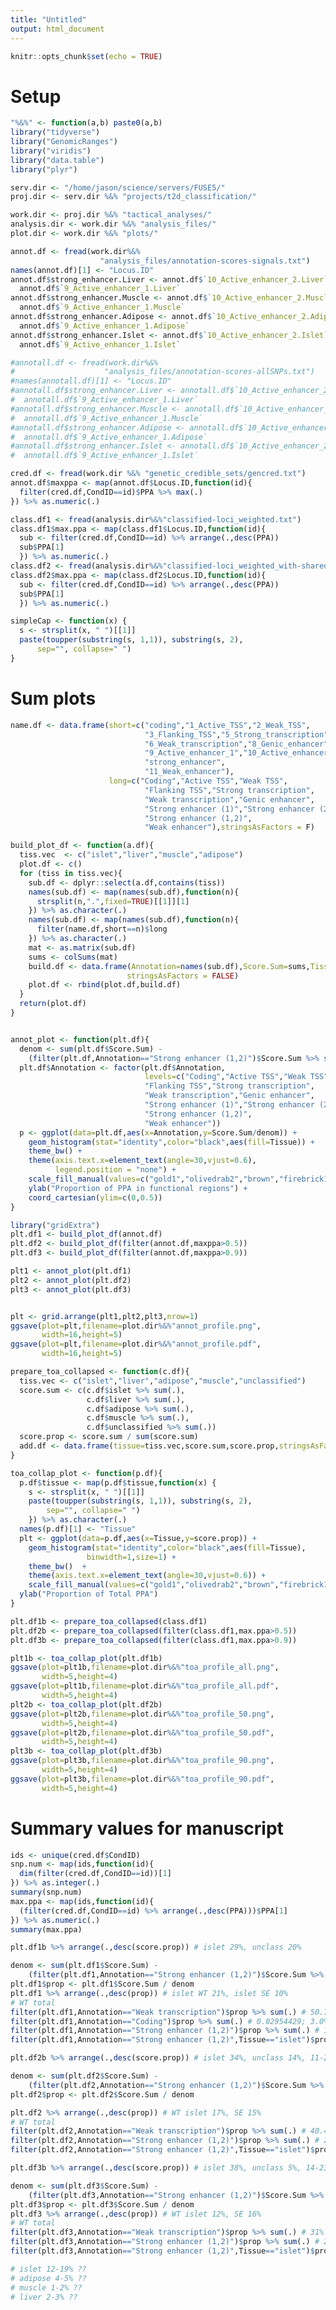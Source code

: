 ```yaml
---
title: "Untitled"
output: html_document
---
```


```r
knitr::opts_chunk$set(echo = TRUE)
```

# Setup 

```r

"%&%" <- function(a,b) paste0(a,b)
library("tidyverse")
library("GenomicRanges")
library("viridis")
library("data.table")
library("plyr")

serv.dir <- "/home/jason/science/servers/FUSE5/"
proj.dir <- serv.dir %&% "projects/t2d_classification/"

work.dir <- proj.dir %&% "tactical_analyses/"
analysis.dir <- work.dir %&% "analysis_files/"
plot.dir <- work.dir %&% "plots/"


```


```r

annot.df <- fread(work.dir%&%
                    "analysis_files/annotation-scores-signals.txt")
names(annot.df)[1] <- "Locus.ID"
annot.df$strong_enhancer.Liver <- annot.df$`10_Active_enhancer_2.Liver` +
  annot.df$`9_Active_enhancer_1.Liver`
annot.df$strong_enhancer.Muscle <- annot.df$`10_Active_enhancer_2.Muscle` +
  annot.df$`9_Active_enhancer_1.Muscle`
annot.df$strong_enhancer.Adipose <- annot.df$`10_Active_enhancer_2.Adipose` +
  annot.df$`9_Active_enhancer_1.Adipose`
annot.df$strong_enhancer.Islet <- annot.df$`10_Active_enhancer_2.Islet` +
  annot.df$`9_Active_enhancer_1.Islet`

#annotall.df <- fread(work.dir%&%
#                    "analysis_files/annotation-scores-allSNPs.txt")
#names(annotall.df)[1] <- "Locus.ID"
#annotall.df$strong_enhancer.Liver <- annotall.df$`10_Active_enhancer_2.Liver` +
#  annotall.df$`9_Active_enhancer_1.Liver`
#annotall.df$strong_enhancer.Muscle <- annotall.df$`10_Active_enhancer_2.Muscle` +
#  annotall.df$`9_Active_enhancer_1.Muscle`
#annotall.df$strong_enhancer.Adipose <- annotall.df$`10_Active_enhancer_2.Adipose` +
#  annotall.df$`9_Active_enhancer_1.Adipose`
#annotall.df$strong_enhancer.Islet <- annotall.df$`10_Active_enhancer_2.Islet` +
#  annotall.df$`9_Active_enhancer_1.Islet`

```


```r

cred.df <- fread(work.dir %&% "genetic_credible_sets/gencred.txt")
annot.df$maxppa <- map(annot.df$Locus.ID,function(id){
  filter(cred.df,CondID==id)$PPA %>% max(.)
}) %>% as.numeric(.)

class.df1 <- fread(analysis.dir%&%"classified-loci_weighted.txt")
class.df1$max.ppa <- map(class.df1$Locus.ID,function(id){
  sub <- filter(cred.df,CondID==id) %>% arrange(.,desc(PPA))
  sub$PPA[1]
  }) %>% as.numeric(.)
class.df2 <- fread(analysis.dir%&%"classified-loci_weighted_with-shared.txt")
class.df2$max.ppa <- map(class.df2$Locus.ID,function(id){
  sub <- filter(cred.df,CondID==id) %>% arrange(.,desc(PPA))
  sub$PPA[1]
  }) %>% as.numeric(.)

```


```r

simpleCap <- function(x) {
  s <- strsplit(x, " ")[[1]]
  paste(toupper(substring(s, 1,1)), substring(s, 2),
      sep="", collapse=" ")
}

```


# Sum plots 

```r

name.df <- data.frame(short=c("coding","1_Active_TSS","2_Weak_TSS",
                              "3_Flanking_TSS","5_Strong_transcription",
                              "6_Weak_transcription","8_Genic_enhancer",
                              "9_Active_enhancer_1","10_Active_enhancer_2",
                              "strong_enhancer",
                              "11_Weak_enhancer"),
                      long=c("Coding","Active TSS","Weak TSS",
                              "Flanking TSS","Strong transcription",
                              "Weak transcription","Genic enhancer",
                              "Strong enhancer (1)","Strong enhancer (2)",
                              "Strong enhancer (1,2)",
                              "Weak enhancer"),stringsAsFactors = F)

build_plot_df <- function(a.df){
  tiss.vec  <- c("islet","liver","muscle","adipose")
  plot.df <- c()
  for (tiss in tiss.vec){
    sub.df <- dplyr::select(a.df,contains(tiss))
    names(sub.df) <- map(names(sub.df),function(n){
      strsplit(n,".",fixed=TRUE)[[1]][1]
    }) %>% as.character(.)
    names(sub.df) <- map(names(sub.df),function(n){
      filter(name.df,short==n)$long 
    }) %>% as.character(.)
    mat <- as.matrix(sub.df)
    sums <- colSums(mat)
    build.df <- data.frame(Annotation=names(sub.df),Score.Sum=sums,Tissue=tiss,
                          stringsAsFactors = FALSE)  
    plot.df <- rbind(plot.df,build.df)
  }
  return(plot.df)
}


annot_plot <- function(plt.df){
  denom <- sum(plt.df$Score.Sum) - 
    (filter(plt.df,Annotation=="Strong enhancer (1,2)")$Score.Sum %>% sum(.))
  plt.df$Annotation <- factor(plt.df$Annotation,
                              levels=c("Coding","Active TSS","Weak TSS",
                              "Flanking TSS","Strong transcription",
                              "Weak transcription","Genic enhancer",
                              "Strong enhancer (1)","Strong enhancer (2)",
                              "Strong enhancer (1,2)",
                              "Weak enhancer"))
  p <- ggplot(data=plt.df,aes(x=Annotation,y=Score.Sum/denom)) + 
    geom_histogram(stat="identity",color="black",aes(fill=Tissue)) + 
    theme_bw() + 
    theme(axis.text.x=element_text(angle=30,vjust=0.6),
          legend.position = "none") + 
    scale_fill_manual(values=c("gold1","olivedrab2","brown","firebrick1")) + 
    ylab("Proportion of PPA in functional regions") + 
    coord_cartesian(ylim=c(0,0.5))
}


```



```r


library("gridExtra")
plt.df1 <- build_plot_df(annot.df)
plt.df2 <- build_plot_df(filter(annot.df,maxppa>0.5))
plt.df3 <- build_plot_df(filter(annot.df,maxppa>0.9))

plt1 <- annot_plot(plt.df1)
plt2 <- annot_plot(plt.df2)
plt3 <- annot_plot(plt.df3)


plt <- grid.arrange(plt1,plt2,plt3,nrow=1)
ggsave(plot=plt,filename=plot.dir%&%"annot_profile.png",
       width=16,height=5)
ggsave(plot=plt,filename=plot.dir%&%"annot_profile.pdf",
       width=16,height=5)

```



```r

prepare_toa_collapsed <- function(c.df){
  tiss.vec <- c("islet","liver","adipose","muscle","unclassified")
  score.sum <- c(c.df$islet %>% sum(.), 
                 c.df$liver %>% sum(.), 
                 c.df$adipose %>% sum(.),
                 c.df$muscle %>% sum(.),
                 c.df$unclassified %>% sum(.))
  score.prop <- score.sum / sum(score.sum)
  add.df <- data.frame(tissue=tiss.vec,score.sum,score.prop,stringsAsFactors = F)  
}

toa_collap_plot <- function(p.df){
  p.df$tissue <- map(p.df$tissue,function(x) {
    s <- strsplit(x, " ")[[1]]
    paste(toupper(substring(s, 1,1)), substring(s, 2),
        sep="", collapse=" ")
    }) %>% as.character(.)
  names(p.df)[1] <- "Tissue"
  plt <- ggplot(data=p.df,aes(x=Tissue,y=score.prop)) + 
    geom_histogram(stat="identity",color="black",aes(fill=Tissue),
                 binwidth=1,size=1) + 
    theme_bw()  + 
    theme(axis.text.x=element_text(angle=30,vjust=0.6)) + 
    scale_fill_manual(values=c("gold1","olivedrab2","brown","firebrick1","grey")) +
  ylab("Proportion of Total PPA")
}


```


```r

plt.df1b <- prepare_toa_collapsed(class.df1)
plt.df2b <- prepare_toa_collapsed(filter(class.df1,max.ppa>0.5))
plt.df3b <- prepare_toa_collapsed(filter(class.df1,max.ppa>0.9))

plt1b <- toa_collap_plot(plt.df1b)
ggsave(plot=plt1b,filename=plot.dir%&%"toa_profile_all.png",
       width=5,height=4)
ggsave(plot=plt1b,filename=plot.dir%&%"toa_profile_all.pdf",
       width=5,height=4)
plt2b <- toa_collap_plot(plt.df2b)
ggsave(plot=plt2b,filename=plot.dir%&%"toa_profile_50.png",
       width=5,height=4)
ggsave(plot=plt2b,filename=plot.dir%&%"toa_profile_50.pdf",
       width=5,height=4)
plt3b <- toa_collap_plot(plt.df3b)
ggsave(plot=plt3b,filename=plot.dir%&%"toa_profile_90.png",
       width=5,height=4)
ggsave(plot=plt3b,filename=plot.dir%&%"toa_profile_90.pdf",
       width=5,height=4)

```


# Summary values for manuscript 

```r

ids <- unique(cred.df$CondID)
snp.num <- map(ids,function(id){
  dim(filter(cred.df,CondID==id))[1] 
}) %>% as.integer(.)
summary(snp.num)
max.ppa <- map(ids,function(id){
  (filter(cred.df,CondID==id) %>% arrange(.,desc(PPA)))$PPA[1]
}) %>% as.numeric(.)
summary(max.ppa)

```


                              
```r

plt.df1b %>% arrange(.,desc(score.prop)) # islet 29%, unclass 20%

denom <- sum(plt.df1$Score.Sum) - 
    (filter(plt.df1,Annotation=="Strong enhancer (1,2)")$Score.Sum %>% sum(.))
plt.df1$prop <- plt.df1$Score.Sum / denom
plt.df1 %>% arrange(.,desc(prop)) # islet WT 21%, islet SE 10%
# WT total 
filter(plt.df1,Annotation=="Weak transcription")$prop %>% sum(.) # 50.7% 
filter(plt.df1,Annotation=="Coding")$prop %>% sum(.) # 0.02954429; 3.0% 
filter(plt.df1,Annotation=="Strong enhancer (1,2)")$prop %>% sum(.) # 17.6%
filter(plt.df1,Annotation=="Strong enhancer (1,2)",Tissue=="islet")$prop %>% sum(.) # 10.1%

```


```r

plt.df2b %>% arrange(.,desc(score.prop)) # islet 34%, unclass 14%, 11-21%

denom <- sum(plt.df2$Score.Sum) - 
    (filter(plt.df2,Annotation=="Strong enhancer (1,2)")$Score.Sum %>% sum(.))
plt.df2$prop <- plt.df2$Score.Sum / denom

plt.df2 %>% arrange(.,desc(prop)) # WT islet 17%, SE 15%
# WT total 
filter(plt.df2,Annotation=="Weak transcription")$prop %>% sum(.) # 40.4%
filter(plt.df2,Annotation=="Strong enhancer (1,2)")$prop %>% sum(.) # 24%
filter(plt.df2,Annotation=="Strong enhancer (1,2)",Tissue=="islet")$prop %>% sum(.) # 15%

```


```r

plt.df3b %>% arrange(.,desc(score.prop)) # islet 38%, unclass 5%, 14-23%

denom <- sum(plt.df3$Score.Sum) - 
    (filter(plt.df3,Annotation=="Strong enhancer (1,2)")$Score.Sum %>% sum(.))
plt.df3$prop <- plt.df3$Score.Sum / denom
plt.df3 %>% arrange(.,desc(prop)) # WT islet 12%, SE 16%
# WT total 
filter(plt.df3,Annotation=="Weak transcription")$prop %>% sum(.) # 31%
filter(plt.df3,Annotation=="Strong enhancer (1,2)")$prop %>% sum(.) # 26%
filter(plt.df3,Annotation=="Strong enhancer (1,2)",Tissue=="islet")$prop %>% sum(.) # 16%

# islet 12-19% ??
# adipose 4-5% ?? 
# muscle 1-2% ?? 
# liver 2-3% ?? 


```

